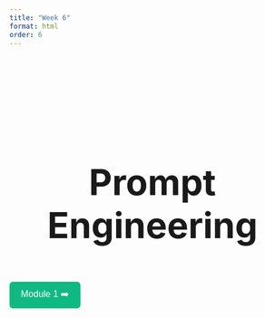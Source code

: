```yaml
---
title: "Week 6"
format: html
order: 6
---
```


<h1 style="text-align: center; font-size: 4.5em; margin-top: 200px;">
  Prompt Engineering
</h1>

<div style="display: flex; justify-content: space-between; align-items: center; margin-top: 3rem;">


  <a href="Module1.html" style="text-decoration: none;">
    <button style="
      padding: 10px 20px;
      background-color: #10b981;
      color: white;
      border: none;
      border-radius: 6px;
      font-size: 16px;
      cursor: pointer;
      transition: background-color 0.3s;">
      Module 1 ➡️
    </button>
  </a>

</div>




